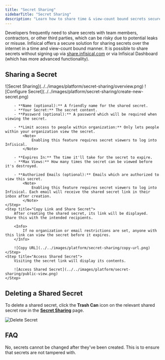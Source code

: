 ```yaml
---
title: "Secret Sharing"
sidebarTitle: "Secret Sharing"
description: "Learn how to share time & view-count bound secrets securely with anyone on the internet."
---
```


Developers frequently need to share secrets with team members, contractors, or other third parties, which can be risky due to potential leaks or misuse.
Infisical offers a secure solution for sharing secrets over the internet in a time and view-count bound manner. It is possible to share secrets without signing up via [share.infisical.com](https://share.infisical.com) or via Infisical Dashboard (which has more advanced functionality).

## Sharing a Secret

<Steps>
    <Step title="Navigate to the 'Secret Sharing' page and click 'Share Secret'">
        ![Secret Sharing](../../images/platform/secret-sharing/overview.png)
    </Step>
    <Step title="Configure Secret Share">
        ![Configure Secret](../../images/platform/secret-sharing/create-new-secret.png)

        - **Name (optional):** A friendly name for the shared secret.
        - **Your Secret:** The secret content.
        - **Password (optional):** A password which will be required when viewing the secret.

        - **Limit access to people within organization:** Only lets people within your organization view the secret.
            <Note>
                Enabling this feature requires secret viewers to log into Infisical.
            </Note>

        - **Expires In:** The time it'll take for the secret to expire.
        - **Max Views:** How many times the secret can be viewed before it's destroyed.

        - **Authorized Emails (optional):** Emails which are authorized to view this secret.
            <Note>
                Enabling this feature requires secret viewers to log into Infisical. Each email will receive the shared secret link in their inbox after creation.
            </Note>
    </Step>
    <Step title="Copy Link and Share Secret">
        After creating the shared secret, its link will be displayed. Share this with the intended recipients.

        <Info>
            If no organization or email restrictions are set, anyone with this link can view the secret before it expires.
        </Info>

        ![Copy URL](../../images/platform/secret-sharing/copy-url.png)
    </Step>
    <Step title="Access Shared Secret">
        Visiting the secret link will display its contents.

        ![Access Shared Secret](../../images/platform/secret-sharing/public-view.png)
    </Step>
</Steps>

## Deleting a Shared Secret

To delete a shared secret, click the **Trash Can** icon on the relevant shared secret row in the [**Secret Sharing**](https://app.infisical.com/organization/secret-sharing?selectedTab=share-secret) page.

![Delete Secret](../../images/platform/secret-sharing/delete-secret.png)

## FAQ

<AccordionGroup>
    <Accordion title="Can secrets be changed after they are shared?">
        No, secrets cannot be changed after they've been created. This is to ensure that secrets are not tampered with.
    </Accordion>
</AccordionGroup>
